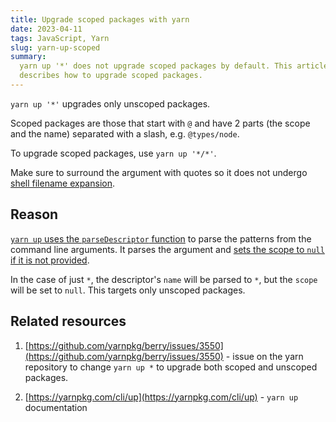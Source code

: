 ```yaml
---
title: Upgrade scoped packages with yarn
date: 2023-04-11
tags: JavaScript, Yarn
slug: yarn-up-scoped
summary:
  yarn up '*' does not upgrade scoped packages by default. This article
  describes how to upgrade scoped packages.
---
```


`yarn up '*'` upgrades only unscoped packages.

Scoped packages are those that start with `@` and have 2 parts (the scope and
the name) separated with a slash, e.g. `@types/node`.

To upgrade scoped packages, use `yarn up '*/*'`.

Make sure to surround the argument with quotes so it does not undergo
[shell filename expansion](https://www.gnu.org/software/bash/manual/html_node/Filename-Expansion.html).

## Reason

[`yarn up` uses the `parseDescriptor` function](https://github.com/yarnpkg/berry/blob/cb2eecc859145235dcab6e338b264069c64ba027/packages/plugin-essentials/sources/commands/up.ts#L188)
to parse the patterns from the command line arguments. It parses the argument
and
[sets the scope to `null` if it is not provided](https://github.com/yarnpkg/berry/blob/cb2eecc859145235dcab6e338b264069c64ba027/packages/yarnpkg-core/sources/structUtils.ts#L397-L399).

In the case of just `*`, the descriptor's `name` will be parsed to `*`, but the
`scope` will be set to `null`. This targets only unscoped packages.

## Related resources

1. [https://github.com/yarnpkg/berry/issues/3550](https://github.com/yarnpkg/berry/issues/3550) -
   issue on the yarn repository to change `yarn up *` to upgrade both scoped and
   unscoped packages.

2. [https://yarnpkg.com/cli/up](https://yarnpkg.com/cli/up) - `yarn up`
   documentation
